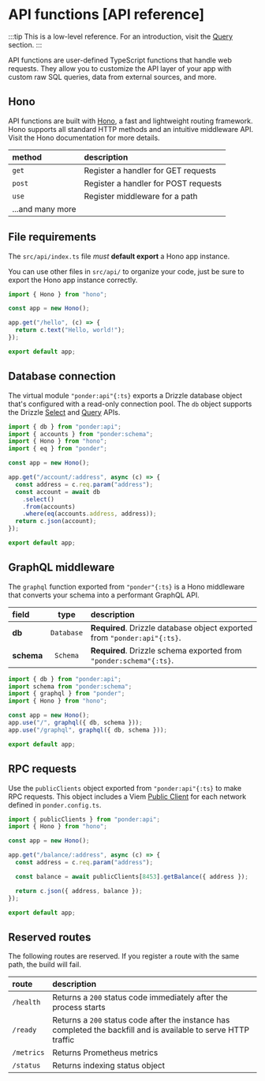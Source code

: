 # API functions [API reference]

:::tip
  This is a low-level reference. For an introduction, visit the
  [Query](/docs/query/api-functions) section.
:::

API functions are user-defined TypeScript functions that handle web requests. They allow you to customize the API layer of your app with custom raw SQL queries, data from external sources, and more.

## Hono

API functions are built with [Hono](https://hono.dev/), a fast and lightweight routing framework. Hono supports all standard HTTP methods and an intuitive middleware API. Visit the Hono documentation for more details.

| method           | description                          |
| :--------------- | :----------------------------------- |
| `get`            | Register a handler for GET requests  |
| `post`           | Register a handler for POST requests |
| `use`            | Register middleware for a path       |
| ...and many more |                                      |

## File requirements

The `src/api/index.ts` file _must_ **default export** a Hono app instance.

You can use other files in `src/api/` to organize your code, just be sure to export the Hono app instance correctly.

```ts [src/api/index.ts]
import { Hono } from "hono";

const app = new Hono();

app.get("/hello", (c) => {
  return c.text("Hello, world!");
});

export default app;
```

## Database connection

The virtual module `"ponder:api"{:ts}` exports a Drizzle database object that's configured with a read-only connection pool. The `db` object supports the Drizzle [Select](https://orm.drizzle.team/docs/select) and [Query](https://orm.drizzle.team/docs/rqb) APIs.

```ts [src/api/index.ts] {1,8-11}
import { db } from "ponder:api";
import { accounts } from "ponder:schema";
import { Hono } from "hono";
import { eq } from "ponder";

const app = new Hono();

app.get("/account/:address", async (c) => {
  const address = c.req.param("address");
  const account = await db
    .select()
    .from(accounts)
    .where(eq(accounts.address, address));
  return c.json(account);
});

export default app;
```

## GraphQL middleware

The `graphql` function exported from `"ponder"{:ts}` is a Hono middleware that converts your schema into a performant GraphQL API.

| field      |    type    | description                                                              |
| :--------- | :--------: | :----------------------------------------------------------------------- |
| **db**     | `Database` | **Required**. Drizzle database object exported from `"ponder:api"{:ts}`. |
| **schema** |  `Schema`  | **Required**. Drizzle schema exported from `"ponder:schema"{:ts}`.       |

```ts [src/api/index.ts] {1-3,7-8}
import { db } from "ponder:api";
import schema from "ponder:schema";
import { graphql } from "ponder";
import { Hono } from "hono";

const app = new Hono();
app.use("/", graphql({ db, schema }));
app.use("/graphql", graphql({ db, schema }));

export default app;
```

## RPC requests

Use the `publicClients` object exported from `"ponder:api"{:ts}` to make RPC requests. This object includes a Viem [Public Client](https://viem.sh/docs/clients/public) for each network defined in `ponder.config.ts`.

```ts [src/api/index.ts] {1,8}
import { publicClients } from "ponder:api";
import { Hono } from "hono";

const app = new Hono();

app.get("/balance/:address", async (c) => {
  const address = c.req.param("address");

  const balance = await publicClients[8453].getBalance({ address });

  return c.json({ address, balance });
});

export default app;
```

## Reserved routes

The following routes are reserved. If you register a route with the same path, the build will fail.

| route      | description                                                                                                      |
| :--------- | :--------------------------------------------------------------------------------------------------------------- |
| `/health`  | Returns a `200` status code immediately after the process starts                                                 |
| `/ready`   | Returns a `200` status code after the instance has completed the backfill and is available to serve HTTP traffic |
| `/metrics` | Returns Prometheus metrics                                                                                       |
| `/status`  | Returns indexing status object                                                                                   |
